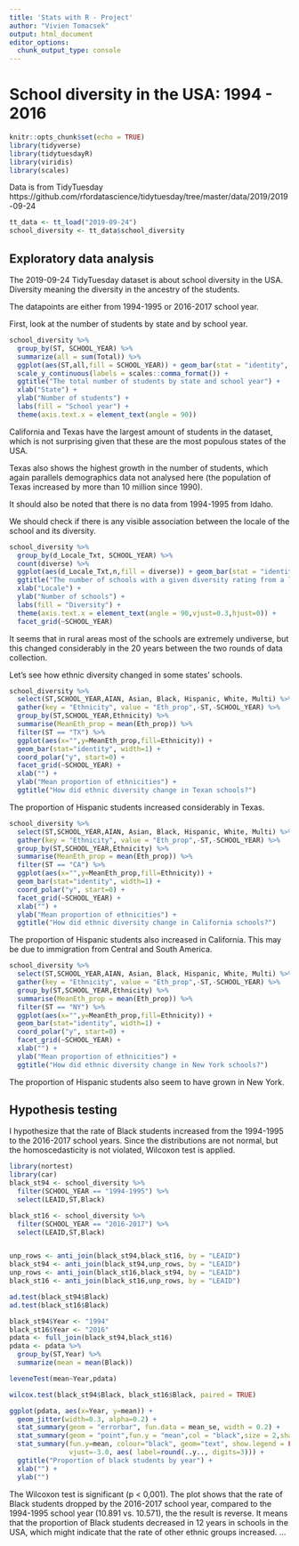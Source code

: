 ---
title: 'Stats with R - Project'
author: "Vivien Tomacsek"
output: html_document
editor_options: 
  chunk_output_type: console
---

# School diversity in the USA: 1994 - 2016

```{r setup, include=TRUE}
knitr::opts_chunk$set(echo = TRUE)
library(tidyverse)
library(tidytuesdayR)
library(viridis)
library(scales)
```

Data is from TidyTuesday
https://github.com/rfordatascience/tidytuesday/tree/master/data/2019/2019-09-24

```{r}
tt_data <- tt_load("2019-09-24")
school_diversity <- tt_data$school_diversity
```

## Exploratory data analysis

The 2019-09-24 TidyTuesday dataset is about school diversity in the USA. Diversity meaning the diversity in the ancestry of the students.

The datapoints are either from 1994-1995 or 2016-2017 school year.

First, look at the number of students by state and by school year.

```{r}
school_diversity %>%
  group_by(ST, SCHOOL_YEAR) %>%
  summarize(all = sum(Total)) %>%
  ggplot(aes(ST,all,fill = SCHOOL_YEAR)) + geom_bar(stat = "identity", position = "dodge") +
  scale_y_continuous(labels = scales::comma_format()) + 
  ggtitle("The total number of students by state and school year") +
  xlab("State") +
  ylab("Number of students") +
  labs(fill = "School year") +
  theme(axis.text.x = element_text(angle = 90))
```

California and Texas have the largest amount of students in the dataset, which is not surprising given that these are the most populous states of the USA.

Texas also shows the highest growth in the number of students, which again parallels demographics data not analysed here (the population of Texas increased by more than 10 million since 1990).

It should also be noted that there is no data from 1994-1995 from Idaho.

We should check if there is any visible association between the locale of the school and its diversity.

```{r}
school_diversity %>%
  group_by(d_Locale_Txt, SCHOOL_YEAR) %>%
  count(diverse) %>%
  ggplot(aes(d_Locale_Txt,n,fill = diverse)) + geom_bar(stat = "identity", position = "dodge") +
  ggtitle("The number of schools with a given diversity rating from a locale type") +
  xlab("Locale") +
  ylab("Number of schools") +
  labs(fill = "Diversity") + 
  theme(axis.text.x = element_text(angle = 90,vjust=0.3,hjust=0)) +
  facet_grid(~SCHOOL_YEAR)
```

It seems that in rural areas most of the schools are extremely undiverse, but this changed considerably in the 20 years between the two rounds of data collection.

Let's see how ethnic diversity changed in some states' schools. 

```{r}
school_diversity %>%
  select(ST,SCHOOL_YEAR,AIAN, Asian, Black, Hispanic, White, Multi) %>%
  gather(key = "Ethnicity", value = "Eth_prop",-ST,-SCHOOL_YEAR) %>%
  group_by(ST,SCHOOL_YEAR,Ethnicity) %>%
  summarise(MeanEth_prop = mean(Eth_prop)) %>%
  filter(ST == "TX") %>%
  ggplot(aes(x="",y=MeanEth_prop,fill=Ethnicity)) +
  geom_bar(stat="identity", width=1) +
  coord_polar("y", start=0) + 
  facet_grid(~SCHOOL_YEAR) +
  xlab("") +
  ylab("Mean proportion of ethnicities") +
  ggtitle("How did ethnic diversity change in Texan schools?")
```

The proportion of Hispanic students increased considerably in Texas.

```{r}
school_diversity %>%
  select(ST,SCHOOL_YEAR,AIAN, Asian, Black, Hispanic, White, Multi) %>%
  gather(key = "Ethnicity", value = "Eth_prop",-ST,-SCHOOL_YEAR) %>%
  group_by(ST,SCHOOL_YEAR,Ethnicity) %>%
  summarise(MeanEth_prop = mean(Eth_prop)) %>%
  filter(ST == "CA") %>%
  ggplot(aes(x="",y=MeanEth_prop,fill=Ethnicity)) +
  geom_bar(stat="identity", width=1) +
  coord_polar("y", start=0) + 
  facet_grid(~SCHOOL_YEAR) +
  xlab("") +
  ylab("Mean proportion of ethnicities") +
  ggtitle("How did ethnic diversity change in California schools?")
```

The proportion of Hispanic students also increased in California. This may be due to immigration from Central and South America.

```{r}
school_diversity %>%
  select(ST,SCHOOL_YEAR,AIAN, Asian, Black, Hispanic, White, Multi) %>%
  gather(key = "Ethnicity", value = "Eth_prop",-ST,-SCHOOL_YEAR) %>%
  group_by(ST,SCHOOL_YEAR,Ethnicity) %>%
  summarise(MeanEth_prop = mean(Eth_prop)) %>%
  filter(ST == "NY") %>%
  ggplot(aes(x="",y=MeanEth_prop,fill=Ethnicity)) +
  geom_bar(stat="identity", width=1) +
  coord_polar("y", start=0) + 
  facet_grid(~SCHOOL_YEAR) +
  xlab("") +
  ylab("Mean proportion of ethnicities") +
  ggtitle("How did ethnic diversity change in New York schools?")
```

The proportion of Hispanic students also seem to have grown in New York.

## Hypothesis testing

I hypothesize that the rate of Black students increased from the 1994-1995 to the 2016-2017 school years.
Since the distributions are not normal, but the homoscedasticity is not violated, Wilcoxon test is applied.

```{r}
library(nortest)
library(car)
black_st94 <- school_diversity %>%
  filter(SCHOOL_YEAR == "1994-1995") %>%
  select(LEAID,ST,Black)

black_st16 <- school_diversity %>%
  filter(SCHOOL_YEAR == "2016-2017") %>%
  select(LEAID,ST,Black)


unp_rows <- anti_join(black_st94,black_st16, by = "LEAID")
black_st94 <- anti_join(black_st94,unp_rows, by = "LEAID")
unp_rows <- anti_join(black_st16,black_st94, by = "LEAID")
black_st16 <- anti_join(black_st16,unp_rows, by = "LEAID")

ad.test(black_st94$Black)
ad.test(black_st16$Black)

black_st94$Year <- "1994"
black_st16$Year <- "2016"
pdata <- full_join(black_st94,black_st16)
pdata <- pdata %>%
  group_by(ST,Year) %>%
  summarize(mean = mean(Black))

leveneTest(mean~Year,pdata)

wilcox.test(black_st94$Black, black_st16$Black, paired = TRUE)
```

```{r}


ggplot(pdata, aes(x=Year, y=mean)) + 
  geom_jitter(width=0.3, alpha=0.2) +
  stat_summary(geom = "errorbar", fun.data = mean_se, width = 0.2) +
  stat_summary(geom = "point",fun.y = "mean",col = "black",size = 2,shape = 16) +
  stat_summary(fun.y=mean, colour="black", geom="text", show.legend = FALSE, 
               vjust=-3.0, aes( label=round(..y.., digits=3))) + 
  ggtitle("Proportion of black students by year") +
  xlab("") +
  ylab("")

```

The Wilcoxon test is significant (p < 0,001). The plot shows that the rate of Black students dropped by the 2016-2017 school year, compared to the 1994-1995 school year (10.891 vs. 10.571), the the result is reverse.
It means that the proportion of Black students decreased in 12 years in schools in the USA, which might indicate that the rate of other ethnic groups increased.
...
